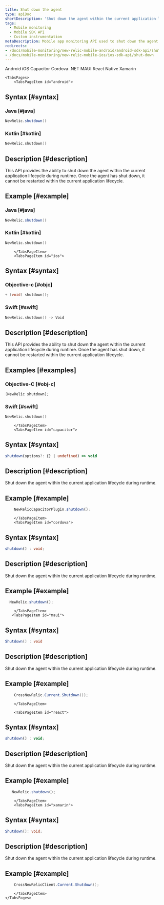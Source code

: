 ```yaml
---
title: Shut down the agent
type: apiDoc
shortDescription: 'Shut down the agent within the current application lifecycle during runtime.'
tags:
  - Mobile monitoring
  - Mobile SDK API
  - Custom instrumentation
metaDescription: Mobile app monitoring API used to shut down the agent within the current application lifecycle during runtime.
redirects:
- /docs/mobile-monitoring/new-relic-mobile-android/android-sdk-api/shut-down
- /docs/mobile-monitoring/new-relic-mobile-ios/ios-sdk-api/shut-down
---
```


<Tabs>
	<TabsBar>
        <TabsBarItem id="android">
            Android
        </TabsBarItem>
        <TabsBarItem id="ios">
            iOS
        </TabsBarItem>
        <TabsBarItem id="capacitor">
            Capacitor
        </TabsBarItem>
        <TabsBarItem id="cordova">
            Cordova
        </TabsBarItem>
       <TabsBarItem id="maui">
            .NET MAUI
        </TabsBarItem>
        <TabsBarItem id="react">
            React Native
        </TabsBarItem>
        <TabsBarItem id="xamarin">
            Xamarin
        </TabsBarItem>
    </TabsBar>

    <TabsPages>
        <TabsPageItem id="android">
## Syntax [#syntax]

### Java [#java]

```java
NewRelic.shutdown()
```

### Kotlin [#kotlin]

```kotlin
NewRelic.shutdown()
```

## Description [#description]

This API provides the ability to shut down the agent within the current application lifecycle during runtime. Once the agent has shut down, it cannot be restarted within the current application lifecycle.

## Example [#example]

### Java [#java]

```java
NewRelic.shutdown()
```

### Kotlin [#kotlin]

```kotlin
NewRelic.shutdown()
```

        </TabsPageItem>
        <TabsPageItem id="ios">

## Syntax [#syntax]

### Objective-c [#objc]

```objectivec
+ (void) shutdown();
```

### Swift [#swift]

```swift
NewRelic.shutdown() -> Void
```

## Description [#description]

This API provides the ability to shut down the agent within the current application lifecycle during runtime. Once the agent has shut down, it cannot be restarted within the current application lifecycle.

## Examples [#examples]

### Objective-C [#obj-c]

```objectivec
[NewRelic shutdown];
```

### Swift [#swift]

```swift
NewRelic.shutdown()
```

        </TabsPageItem>
        <TabsPageItem id="capacitor">

## Syntax [#syntax]

```typescript
shutdown(options?: {} | undefined) => void
```

## Description [#description]

Shut down the agent within the current application lifecycle during runtime.

## Example [#example]

```typescript
    NewRelicCapacitorPlugin.shutdown();
```

        </TabsPageItem>
        <TabsPageItem id="cordova">

## Syntax [#syntax]

```typescript
shutdown() : void;
```

## Description [#description]

Shut down the agent within the current application lifecycle during runtime.

## Example [#example]

  ```js
    NewRelic.shutdown();
  ```

        </TabsPageItem>
       <TabsPageItem id="maui">

## Syntax [#syntax]

```csharp
Shutdown() : void
```

## Description [#description]

Shut down the agent within the current application lifecycle during runtime.

## Example [#example]

``` C#
    CrossNewRelic.Current.Shutdown());
```
        </TabsPageItem>

        <TabsPageItem id="react">

## Syntax [#syntax]

```js
shutdown() : void;
```

## Description [#description]

Shut down the agent within the current application lifecycle during runtime.

## Example [#example]

 ```js
    NewRelic.shutdown();
  ```

        </TabsPageItem>
        <TabsPageItem id="xamarin">

## Syntax [#syntax]

```csharp
Shutdown(): void;
```

## Description [#description]

Shut down the agent within the current application lifecycle during runtime.

## Example [#example]

``` csharp
    CrossNewRelicClient.Current.Shutdown();
```

        </TabsPageItem>
    </TabsPages>
</Tabs>
